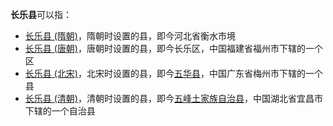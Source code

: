'''长乐县'''可以指：
* [[长乐县_(隋朝)|长乐县 (隋朝)]]，隋朝时设置的县，即今河北省衡水市境
* [[长乐县_(唐朝)|长乐县 (唐朝)]]，唐朝时设置的县，即今长乐区，中国福建省福州市下辖的一个区
* [[长乐县_(北宋)|长乐县 (北宋)]]，北宋时设置的县，即今[[五华县|五华县]]，中国广东省梅州市下辖的一个县
* [[长乐县_(清朝)|长乐县 (清朝)]]，清朝时设置的县，即今[[五峰土家族自治县|五峰土家族自治县]]，中国湖北省宜昌市下辖的一个自治县

{{Disambiguation|C长乐县|Cat=三字中国县名消歧义}}